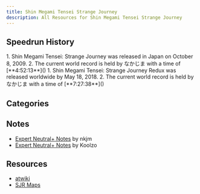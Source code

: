 ```yaml
---
title: Shin Megami Tensei Strange Journey
description: All Resources for Shin Megami Tensei Strange Journey
---
```



<DocsHero 
    content="Shin Megami Tensei: Strange Journey is one of the cool Shin Megami Tensei games."
    srcUrl={cover}
    alt="Shin Megami Tensei: Strange Journey Cover"
/>

<LinkCard title="Leaderboards" href="https://www.speedrun.com/smtsjr" description="See all the submitted runs on Speedrun.com"/>

## Speedrun History
<Tabs>
    <TabItem label="Original">
        <Steps>
            1. Shin Megami Tensei: Strange Journey was released in Japan on October 8, 2009.
            2. The current world record is held by なかじま with a time of [**4:52:13**]()
        </Steps>
    </TabItem>
    <TabItem label="Redux">
        <Steps>
        1. Shin Megami Tensei: Strange Journey Redux was released worldwide by May 18, 2018.
        2. The current world record is held by なかじま with a time of [**7:27:38**]()
        </Steps>
    </TabItem>
</Tabs>

## Categories
<CardGrid>
        <Card title="Expert Neutral+"></Card>
</CardGrid>

## Notes
- [Expert Neutral+ Notes](https://docs.google.com/spreadsheets/d/1s8jE1kcHVaTPeCjYoka4rKa1xESNSQQnw0mNspkKoBU/edit?usp=sharing) by nkjm
- [Expert Neutral+ Notes](https://drive.google.com/file/d/1Sopo69ISlacmGml5iJK-J-SwRcwN5PFF/view) by Koolzo

## Resources
- [atwiki](https://w.atwiki.jp/megamitenseisj/)
- [SJR Maps](http://privespa.org/megatendsj/#dungeon)